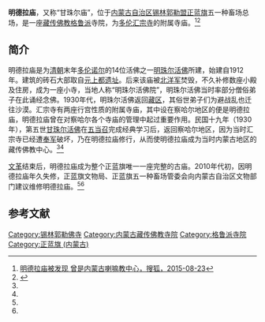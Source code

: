 {{Infobox Tibetan Buddhist monastery
|name =明德拉庙
|image = 
|image size = 250px
|alt = 
|caption = 
|t=
|w=
|to = 
|ipa={{IPA|}}
|z=
|thdl=
|e=
|tc=明德拉廟
|s=明德拉庙
|p=
|m=
|k=
|pushpin_map = 
|latd =  | latm =  | lats =  | latNS = 
|longd=  | longm= | longs =| longEW = 
|iso_region = 
|map_caption = 
|mapsize = 
|location_country = 中国
|location = {{CHN}}[[内蒙古自治区|内蒙古自治区]][[锡林郭勒盟|锡林郭勒盟]][[正蓝旗_(内蒙古)|正蓝旗]]
|coordinates_display =
|founded_by = 
|date_founded =1912年
|date_renovated =
|sect = [[格鲁派|格鲁派]]
|mather =[[汇宗寺|汇宗寺]]
|children =
|dedicated_to = 
|tulku =
|head_lama = 
|head_mgh =
|no._of_monks = 
|architecture = 
|festivals =
|footnotes = 
}}

'''明德拉庙'''，又称“甘珠尔庙”，位于[[内蒙古自治区|内蒙古自治区]][[锡林郭勒盟|锡林郭勒盟]][[正蓝旗_(内蒙古)|正蓝旗]]五一种畜场总场，是一座[[藏传佛教|藏传佛教]][[格鲁派|格鲁派]]寺院，为[[多伦县|多伦]][[汇宗寺|汇宗寺]]的附属寺庙。<ref name=sohu>[http://mt.sohu.com/20150823/n419540075.shtml 明德拉庙被发现 曾是内蒙古喇嘛教中心，搜狐，2015-08-23]</ref><ref name=hlnmg>{{Cite web |url=http://www.hlnmg.com/prairie/archaeology/13554.html |title=我区正蓝旗发现多伦汇宗寺附属庙明德拉庙，活力内蒙古，2015-08-21 |accessdate=2016-09-26 |archive-date=2015-10-12 |archive-url=https://web.archive.org/web/20151012205107/http://www.hlnmg.com/prairie/archaeology/13554.html |dead-url=no }}</ref>

==简介==
明德拉庙是为[[清朝|清朝]]末年[[多伦诺尔|多伦诺尔]]的14位活佛之一[[明珠尔活佛|明珠尔活佛]]所建，始建自1912年。建筑的砖石大部取自[[元上都遗址|元上都遗址]]。后来该庙被[[北洋军|北洋军]]焚毁，不久补修数座小殿及住房，成为一座小寺，当地人称“明珠尔活佛院”，明珠尔活佛当时率部分僧俗弟子在此诵经念佛。1930年代，明珠尔活佛返回[[藏区|藏区]]，其俗世弟子们为避战乱也迁往沙漠。汇宗寺有两座行宫性质的附属寺庙，其中设在察哈尔地区的便是明德拉庙，明德拉庙曾在对察哈尔各个寺庙的管理中起过重要作用。民国十九年（1930年），第五世[[甘珠尔活佛|甘珠尔活佛]]在[[五当召|五当召]]完成经典学习后，返回察哈尔地区，因为当时汇宗寺已经遭[[奉军|奉军]]破坏，乃在明德拉庙修行，从而使明德拉庙成为当时内蒙古地区的藏传佛教中心。<ref name=sohu/><ref name=hlnmg/>

[[文革|文革]]结束后，明德拉庙成为整个正蓝旗唯一一座完整的古庙。2010年代初，因明德拉庙年久失修，正蓝旗文物局、正蓝旗五一种畜场管委会向内蒙古自治区文物部门建议维修明德拉庙。<ref name=sohu/><ref name=hlnmg/>

==参考文献==
{{reflist}}

{{佛教小作品}}
[[Category:锡林郭勒佛寺|Category:锡林郭勒佛寺]]
[[Category:内蒙古藏传佛教寺院|Category:内蒙古藏传佛教寺院]]
[[Category:格鲁派寺院|Category:格鲁派寺院]]
[[Category:正蓝旗_(内蒙古)|Category:正蓝旗 (内蒙古)]]